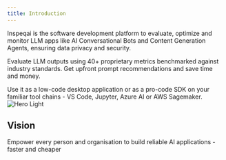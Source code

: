 ```yaml
---
title: Introduction
---
```

Inspeqai is the software development platform to evaluate, optimize and monitor LLM apps like AI Conversational Bots and Content Generation Agents, ensuring data privacy and security.

Evaluate LLM outputs using 40+ proprietary metrics benchmarked against industry standards. 
Get upfront prompt recommendations and save time and money.

Use it as a low-code desktop application or as a pro-code SDK on your familiar tool chains - VS Code, Jupyter, Azure AI or AWS Sagemaker.
<img
  className="block dark:hidden"
  src="/images/hero-light.svg"
  alt="Hero Light"
/>


## Vision

Empower every person and organisation to build reliable AI applications - faster and cheaper



